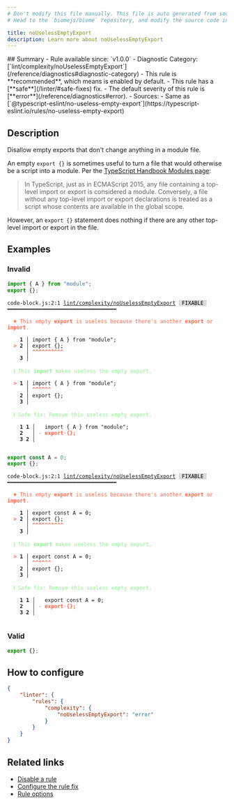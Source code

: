 ```yaml
---
# Don't modify this file manually. This file is auto generated from source, and you will lose your changes next time the website is built.
# Head to the `biomejs/biome` repository, and modify the source code in there.

title: noUselessEmptyExport
description: Learn more about noUselessEmptyExport
---
```


<Tabs>
<TabItem label="TypeScript and TSX" icon="seti:typescript">
## Summary
- Rule available since: `v1.0.0`
- Diagnostic Category: [`lint/complexity/noUselessEmptyExport`](/reference/diagnostics#diagnostic-category)
- This rule is **recommended**, which means is enabled by default.
- This rule has a [**safe**](/linter/#safe-fixes) fix.
- The default severity of this rule is [**error**](/reference/diagnostics#error).
- Sources: 
  - Same as [`@typescript-eslint/no-useless-empty-export`](https://typescript-eslint.io/rules/no-useless-empty-export)

## Description
Disallow empty exports that don't change anything in a module file.

An empty `export {}` is sometimes useful to turn a file that would otherwise be a script into a module.
Per the [TypeScript Handbook Modules page](https://www.typescriptlang.org/docs/handbook/modules.html):

>In TypeScript, just as in ECMAScript 2015,
any file containing a top-level import or export is considered a module.
Conversely, a file without any top-level import or export declarations is treated as a script
whose contents are available in the global scope.


However, an `export {}` statement does nothing if there are any other top-level import or export in the file.

## Examples

### Invalid

```js
import { A } from "module";
export {};
```

<pre class="language-text"><code class="language-text">code-block.js:2:1 <a href="https://biomejs.dev/linter/rules/no-useless-empty-export">lint/complexity/noUselessEmptyExport</a> <span style="color: #000; background-color: #ddd;"> FIXABLE </span> ━━━━━━━━━━━━━━━━━━━━━━━━━━━━━━━━━━━<br /><br />  <strong><span style="color: Tomato;">✖</span></strong> <span style="color: Tomato;">This empty </span><span style="color: Tomato;"><strong>export</strong></span><span style="color: Tomato;"> is useless because there's another </span><span style="color: Tomato;"><strong>export</strong></span><span style="color: Tomato;"> or </span><span style="color: Tomato;"><strong>import</strong></span><span style="color: Tomato;">.</span><br />  <br />    <strong>1 │ </strong>import &#123; A &#125; from &quot;module&quot;;<br />  <strong><span style="color: Tomato;">&gt;</span></strong> <strong>2 │ </strong>export &#123;&#125;;<br />   <strong>   │ </strong><strong><span style="color: Tomato;">^</span></strong><strong><span style="color: Tomato;">^</span></strong><strong><span style="color: Tomato;">^</span></strong><strong><span style="color: Tomato;">^</span></strong><strong><span style="color: Tomato;">^</span></strong><strong><span style="color: Tomato;">^</span></strong><strong><span style="color: Tomato;">^</span></strong><strong><span style="color: Tomato;">^</span></strong><strong><span style="color: Tomato;">^</span></strong><strong><span style="color: Tomato;">^</span></strong><br />    <strong>3 │ </strong><br />  <br />  <strong><span style="color: lightgreen;">ℹ</span></strong> <span style="color: lightgreen;">This </span><span style="color: lightgreen;"><strong>import</strong></span><span style="color: lightgreen;"> makes useless the empty export.</span><br />  <br />  <strong><span style="color: Tomato;">&gt;</span></strong> <strong>1 │ </strong>import &#123; A &#125; from &quot;module&quot;;<br />   <strong>   │ </strong><strong><span style="color: Tomato;">^</span></strong><strong><span style="color: Tomato;">^</span></strong><strong><span style="color: Tomato;">^</span></strong><strong><span style="color: Tomato;">^</span></strong><strong><span style="color: Tomato;">^</span></strong><strong><span style="color: Tomato;">^</span></strong><br />    <strong>2 │ </strong>export &#123;&#125;;<br />    <strong>3 │ </strong><br />  <br />  <strong><span style="color: lightgreen;">ℹ</span></strong> <span style="color: lightgreen;">Safe fix</span><span style="color: lightgreen;">: </span><span style="color: lightgreen;">Remove this useless empty export.</span><br />  <br />    <strong>1</strong> <strong>1</strong><strong> │ </strong>  import &#123; A &#125; from &quot;module&quot;;<br />    <strong>2</strong>  <strong> │ </strong><span style="color: Tomato;">-</span> <span style="color: Tomato;"><strong>e</strong></span><span style="color: Tomato;"><strong>x</strong></span><span style="color: Tomato;"><strong>p</strong></span><span style="color: Tomato;"><strong>o</strong></span><span style="color: Tomato;"><strong>r</strong></span><span style="color: Tomato;"><strong>t</strong></span><span style="color: Tomato;"><span style="opacity: 0.8;"><strong>·</strong></span></span><span style="color: Tomato;"><strong>&#123;</strong></span><span style="color: Tomato;"><strong>&#125;</strong></span><span style="color: Tomato;"><strong>;</strong></span><br />    <strong>3</strong> <strong>2</strong><strong> │ </strong>  <br />  <br /></code></pre>

```js
export const A = 0;
export {};
```

<pre class="language-text"><code class="language-text">code-block.js:2:1 <a href="https://biomejs.dev/linter/rules/no-useless-empty-export">lint/complexity/noUselessEmptyExport</a> <span style="color: #000; background-color: #ddd;"> FIXABLE </span> ━━━━━━━━━━━━━━━━━━━━━━━━━━━━━━━━━━━<br /><br />  <strong><span style="color: Tomato;">✖</span></strong> <span style="color: Tomato;">This empty </span><span style="color: Tomato;"><strong>export</strong></span><span style="color: Tomato;"> is useless because there's another </span><span style="color: Tomato;"><strong>export</strong></span><span style="color: Tomato;"> or </span><span style="color: Tomato;"><strong>import</strong></span><span style="color: Tomato;">.</span><br />  <br />    <strong>1 │ </strong>export const A = 0;<br />  <strong><span style="color: Tomato;">&gt;</span></strong> <strong>2 │ </strong>export &#123;&#125;;<br />   <strong>   │ </strong><strong><span style="color: Tomato;">^</span></strong><strong><span style="color: Tomato;">^</span></strong><strong><span style="color: Tomato;">^</span></strong><strong><span style="color: Tomato;">^</span></strong><strong><span style="color: Tomato;">^</span></strong><strong><span style="color: Tomato;">^</span></strong><strong><span style="color: Tomato;">^</span></strong><strong><span style="color: Tomato;">^</span></strong><strong><span style="color: Tomato;">^</span></strong><strong><span style="color: Tomato;">^</span></strong><br />    <strong>3 │ </strong><br />  <br />  <strong><span style="color: lightgreen;">ℹ</span></strong> <span style="color: lightgreen;">This </span><span style="color: lightgreen;"><strong>export</strong></span><span style="color: lightgreen;"> makes useless the empty export.</span><br />  <br />  <strong><span style="color: Tomato;">&gt;</span></strong> <strong>1 │ </strong>export const A = 0;<br />   <strong>   │ </strong><strong><span style="color: Tomato;">^</span></strong><strong><span style="color: Tomato;">^</span></strong><strong><span style="color: Tomato;">^</span></strong><strong><span style="color: Tomato;">^</span></strong><strong><span style="color: Tomato;">^</span></strong><strong><span style="color: Tomato;">^</span></strong><br />    <strong>2 │ </strong>export &#123;&#125;;<br />    <strong>3 │ </strong><br />  <br />  <strong><span style="color: lightgreen;">ℹ</span></strong> <span style="color: lightgreen;">Safe fix</span><span style="color: lightgreen;">: </span><span style="color: lightgreen;">Remove this useless empty export.</span><br />  <br />    <strong>1</strong> <strong>1</strong><strong> │ </strong>  export const A = 0;<br />    <strong>2</strong>  <strong> │ </strong><span style="color: Tomato;">-</span> <span style="color: Tomato;"><strong>e</strong></span><span style="color: Tomato;"><strong>x</strong></span><span style="color: Tomato;"><strong>p</strong></span><span style="color: Tomato;"><strong>o</strong></span><span style="color: Tomato;"><strong>r</strong></span><span style="color: Tomato;"><strong>t</strong></span><span style="color: Tomato;"><span style="opacity: 0.8;"><strong>·</strong></span></span><span style="color: Tomato;"><strong>&#123;</strong></span><span style="color: Tomato;"><strong>&#125;</strong></span><span style="color: Tomato;"><strong>;</strong></span><br />    <strong>3</strong> <strong>2</strong><strong> │ </strong>  <br />  <br /></code></pre>

### Valid

```js
export {};
```

## How to configure
```json title="biome.json"
{
	"linter": {
		"rules": {
			"complexity": {
				"noUselessEmptyExport": "error"
			}
		}
	}
}

```
## Related links

- [Disable a rule](/linter/#disable-a-lint-rule)
- [Configure the rule fix](/linter#configure-the-rule-fix)
- [Rule options](/linter/#rule-options)

</TabItem>
</Tabs>

